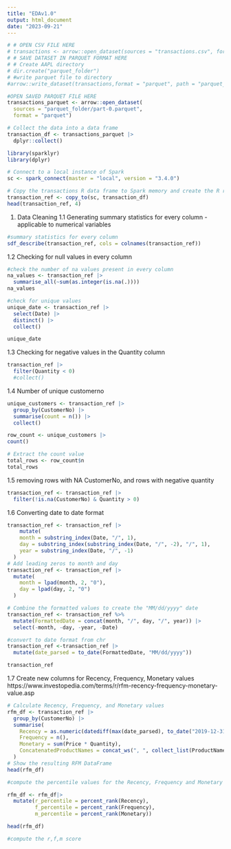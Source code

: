 ```yaml
---
title: "EDAv1.0"
output: html_document
date: "2023-09-21"
---
```


```r
# # OPEN CSV FILE HERE
# transactions <- arrow::open_dataset(sources = "transactions.csv", format = "csv")
# # SAVE DATASET IN PARQUET FORMAT HERE
# # Create AAPL directory
# dir.create("parquet_folder")  
# #write parquet file to directory
#arrow::write_dataset(transactions,format = "parquet", path = "parquet_folder",partitioning = NULL)
```

```r
#OPEN SAVED PARQUET FILE HERE
transactions_parquet <- arrow::open_dataset(
  sources = "parquet_folder/part-0.parquet",
  format = "parquet")

# Collect the data into a data frame
transaction_df <- transactions_parquet |>
  dplyr::collect()

```

```r
library(sparklyr)
library(dplyr)

# Connect to a local instance of Spark
sc <- spark_connect(master = "local", version = "3.4.0")
```

```r
# Copy the transactions R data frame to Spark memory and create the R reference transaction_ref
transaction_ref <- copy_to(sc, transaction_df)    
head(transaction_ref, 4)  
```
1. Data Cleaning
1.1 Generating summary statistics for every column - applicable to numerical variables
```r
#summary statistics for every column
sdf_describe(transaction_ref, cols = colnames(transaction_ref)) 
```
1.2 Checking for null values in every column
```r
#check the number of na values present in every column 
na_values <- transaction_ref |>
  summarise_all(~sum(as.integer(is.na(.))))
na_values
```
```r
#check for unique values 
unique_date <- transaction_ref |>
  select(Date) |>
  distinct() |>
  collect()

unique_date
```



1.3 Checking for negative values in the Quantity column
```r
transaction_ref |> 
  filter(Quantity < 0)
  #collect()
```
1.4 Number of unique customerno
```r
unique_customers <- transaction_ref |>
  group_by(CustomerNo) |>
  summarise(count = n()) |>
  collect()

row_count <- unique_customers |>
count()

# Extract the count value
total_rows <- row_count$n
total_rows
```

1.5 removing rows with NA CustomerNo, and rows with negative quantity

```r
transaction_ref <- transaction_ref |>
  filter(!is.na(CustomerNo) & Quantity > 0)
```

1.6 Converting date to date format
```r
transaction_ref <- transaction_ref |>
    mutate(
    month = substring_index(Date, "/", 1),
    day = substring_index(substring_index(Date, "/", -2), "/", 1),
    year = substring_index(Date, "/", -1)
  )
# Add leading zeros to month and day
transaction_ref <- transaction_ref |>
  mutate(
    month = lpad(month, 2, "0"),
    day = lpad(day, 2, "0")
  )

# Combine the formatted values to create the "MM/dd/yyyy" date
transaction_ref <- transaction_ref %>%
  mutate(FormattedDate = concat(month, "/", day, "/", year)) |>
  select(-month, -day, -year, -Date)

#convert to date format from chr
transaction_ref <-transaction_ref |>
  mutate(date_parsed = to_date(FormattedDate, "MM/dd/yyyy"))

transaction_ref

```


1.7 Create new columns for Recency, Frequency, Monetary values
https://www.investopedia.com/terms/r/rfm-recency-frequency-monetary-value.asp 
```r
# Calculate Recency, Frequency, and Monetary values
rfm_df <- transaction_ref |>
  group_by(CustomerNo) |>
  summarise(
    Recency = as.numeric(datediff(max(date_parsed), to_date("2019-12-31"))),
    Frequency = n(),
    Monetary = sum(Price * Quantity),
    ConcatenatedProductNames = concat_ws(", ", collect_list(ProductName))
  )
# Show the resulting RFM DataFrame
head(rfm_df)
```

```r
#compute the percentile values for the Recency, Frequency and Monetary value columns 

rfm_df <- rfm_df|>
  mutate(r_percentile = percent_rank(Recency),
         f_percentile = percent_rank(Frequency),
         m_percentile = percent_rank(Monetary))

head(rfm_df)
```

```r
#compute the r,f,m score 


```



